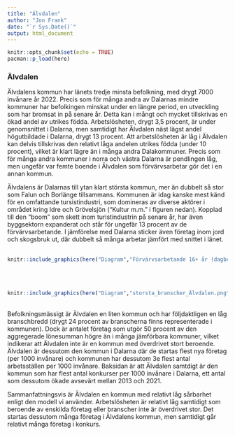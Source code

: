 ```yaml
---
title: "Älvdalen"
author: "Jon Frank"
date: "`r Sys.Date()`"
output: html_document
---
```


```r
knitr::opts_chunk$set(echo = TRUE)
pacman::p_load(here)
```

### Älvdalen

Älvdalens kommun har länets tredje minsta befolkning, med drygt 7000 invånare år 2022. Precis som för många andra av Dalarnas mindre kommuner har befolkingen minskat under en längre period, en utveckling som har bromsat in på senare år. Detta kan i mångt och mycket tillskrivas en ökad andel av utrikes födda. Arbetslösheten, drygt 3,5 procent, är under genomsnittet i Dalarna, men samtidigt har Älvdalen näst lägst andel högutbildade i Dalarna, drygt 13 procent. Att arbetslösheten är låg i Älvdalen kan delvis tillskrivas den relativt låga andelen utrikes födda (under 10 procent), vilket är klart lägre än i många andra Dalakommuner. Precis som för många andra kommuner i norra och västra Dalarna är pendlingen låg, men ungefär var femte boende i Älvdalen som förvärvsarbetar gör det i en annan kommun.

Älvdalens är Dalarnas till ytan klart största kommun, mer än dubbelt så stor som Falun och Borlänge tillsammans. Kommunen är idag kanske mest känd för en omfattande tursistindustri, som domineras av diverse aktörer i området kring Idre och Grövelsjön ("Kultur m.m." i figuren nedan). Kopplad till den "boom" som skett inom turistindustrin på senare år, har även byggsektorn expanderat och står för ungefär 13 procent av de förvärvsarbetande. I jämförelse med Dalarna sticker även företag inom jord och skogsbruk ut, där dubbelt så många arbetar jämfört med snittet i länet.
<br>
<br>
```r
knitr::include_graphics(here("Diagram","Förvärvsarbetande 16+ år (dagbef)andel_per_bransch _Älvdalen.png"))
```
<br>
<br>
```r
knitr::include_graphics(here("Diagram","storsta_branscher_Älvdalen.png"))
```
<br>
Befolkningsmässigt är Älvdalen en liten kommun och har följdaktligen en låg branschbredd (drygt 24 procent av branscherna finns representerade i kommunen). Dock är antalet företag som utgör 50 procent av den aggregerade lönesumman högre än i många jämförbara kommuner, vilket indikerar att Älvdalen inte är en kommun med överdrivet stort beroende. Älvdalen är dessutom den kommun i Dalarna där de startas flest nya företag (per 1000 invånare) och kommunen har dessutom 3e flest antal arbetsställen per 1000 invånare. Baksidan är att Älvdalen samtdigt är den kommun som har flest antal konkurser per 1000 invånare i Dalarna, ett antal som dessutom ökade avsevärt mellan 2013 och 2021.

Sammanfattningsvis är Älvdalen en kommun med relativt låg sårbarhet enligt den modell vi använder. Arbetslösheten är relativt låg samtidigt som beroende av enskilda företag eller branscher inte är överdrivet stor. Det startas dessutom många företag i Älvdalens kommun, men samtidigt går relativt många företag i konkurs.